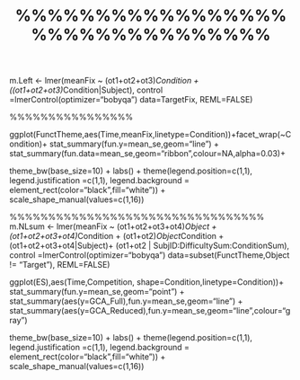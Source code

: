 %%%%%%%%%%%%%%%%%%%%%%%%%%%%%%%%%
m.Left <- lmer(meanFix ~
   (ot1+ot2+ot3)*Condition + 
   ((ot1+ot2+ot3)*Condition|Subject),
   control =lmerControl(optimizer="bobyqa")
   data=TargetFix,
   REML=FALSE)
   
   
   %%%%%%%%%%%%%%%%

ggplot(FunctTheme,aes(Time,meanFix,linetype=Condition))+facet_wrap(~Condition)+
stat_summary(fun.y=mean_se,geom="line") +
stat_summary(fun.data=mean_se,geom="ribbon",colour=NA,alpha=0.03)+ 

theme_bw(base_size=10) + 
labs() +
theme(legend.position=c(1,1),
      legend.justification =c(1,1),
      legend.background = element_rect(color="black",fill="white")) +
scale_shape_manual(values=c(1,16))


%%%%%%%%%%%%%%%%%%%%%%%%%%%%%%%%%
m.NLsum <- lmer(meanFix ~
   (ot1+ot2+ot3+ot4)*Object + 
   (ot1+ot2+ot3+ot4)*Condition + 
   (ot1+ot2)*Object*Condition +
   (ot1+ot2+ot3+ot4|Subject)+ 
   (ot1+ot2 | SubjID:DifficultySum:ConditionSum),
   control =lmerControl(optimizer="bobyqa")
   data=subset(FunctTheme,Object != "Target"),
   REML=FALSE)
   
   
   
   
ggplot(ES),aes(Time,Competition,
shape=Condition,linetype=Condition))+
stat_summary(fun.y=mean_se,geom="point") +
stat_summary(aes(y=GCA_Full),fun.y=mean_se,geom="line") +
stat_summary(aes(y=GCA_Reduced),fun.y=mean_se,geom="line",colour="gray")

theme_bw(base_size=10) + 
labs() +
theme(legend.position=c(1,1),
      legend.justification =c(1,1),
      legend.background = element_rect(color="black",fill="white")) +
scale_shape_manual(values=c(1,16))
